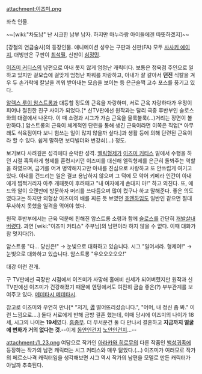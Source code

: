 attachment:이즈미.png

좌측 인물.

~~[wiki:"차도남" 난 시크한 남부 남자. 하지만 마누라랑 아이들에겐 따뜻하겠지]~~

[강철의 연금술사]의 등장인물.
애니메이션 성우는 구판과 신판(FA) 모두 [[사사키 에이지]], 더빙판은 구판이 [[최석필]], 신판이 [[심정민]].

[[이즈미 커티스]]의 남편으로 아내 못지 않게 엄청난 캐릭터다. 보통은 정육점 주인으로 일하고 있지만 겉모습에 걸맞게 엄청난 파워를 자랑하고, 아내가 잘 갈아서 '''던진''' 식칼을 겨우 두 손가락에 칼날을 끼워 받아내는 모습을 보이는 등 은근슬쩍 고수 포스를 풍기고 있다.

[[알렉스 루이 암스트롱]]과 대등할 정도의 근육을 자랑하며, 서로 근육 자랑하다가 우정이 피어나 절친한 친구 사이가 되었다.[* 신TV판에선 원작과는 달리 극중 후반부인 슬로스와의 대결에서 나온다. 이 때 소령과 시그가 가슴 근육을 울룩불룩(…)거리는 장면이 볼 만하다.] 암스트롱의 근육이 체계적인 단련을 통해 생긴 근육이라면 이쪽은 직업[* 아무래도 식육점이다 보니 힘쓰는 일이 많지 않을까 싶다.]과 생활 등에 의해 단련된 근육이라 할 수 있다. 쉽게 말하면 보디빌더와 변강쇠(...) 정도.

보기보다 사려깊은 성격에다 순박한 성격. [[엘릭형제]]가 [[이즈미 커티스]] 밑에서 수행을 하던 시절 혹독하게 형제를 훈련시키던 이즈미를 대신해 엘릭형제를 은근히 돌봐주는 역할을 하였으며, 금기를 어겨 병약해지고만 아내를 진심으로 사랑하고 또 안쓰럽게 여기고 있다. 아내를 건드리는 일은 결코 용납하지 않으며 그 덕에 모 악어 키메라 인간이 아내에게 찝쩍거리자 아주 개패듯이 후려패고 "내 여자에게 손대지 마!" 하고 외친다. 또, 에드와 알이 오랜만에 방문하자 머리를 쓰다듬으며 많이 컸구나 하고 말해준다. 좋은 의도였다고는 하지만 외형상 이즈미의 배를 찌른 듯 보였던 [[호엔하임]]도 일반인 같으면 절대 무사하지 못했을 일격을 먹어야 했다.

원작 후반부에서는 근육 덕분에 친해진 암스트롱 소령과 함께 [[슬로스]]를 간단히 [[개발살]]내버렸다. 과연 [wiki:"이즈미 커티스" 주부님]의 남편이라 하지 않을 수 없다. 이때 대화가 참 멋지다(?).

암스트롱 "다… 당신은!" → 눈빛으로 대화하고 있습니다.
시그 "일어서라. 형제여!" → 눈빛으로 대화하고 있습니다.
암스트롱 "우오오오오오!"

대강 이런 전개.

구 TV판에선 극장판 시점에서 이즈미가 사망해 홀애비 신세가 되어버렸지만 원작과 신 TV판에선 이즈미가 건강해졌기 때문에 엔딩에서도 여전히 금슬 좋은(?) 부부관계를 보여주고 있다. [[메데타시 메데타시]].

참고로 이즈미와 우연히 만나[* "저기, '''[[곰]]''' 떨어뜨리셨습니다.", "어머, 내 정신 좀 봐." 이런 느낌으로….] 둘다 서로에게 반해 금방 결혼 했는데, 이때 당시에 이즈미의 나이가 18세, 시그의 나이는 '''19세'''였다. [[흠좀무]]. 더 무서운건 둘 다 만나서 결혼하고 '''지금까지 얼굴에 변화가 거의 없다는 것'''.--이게 [[동안]]인건지 [[노안]]인건지...--

attachment:/1_23.png
여담으로 작가인 [[아라카와 히로무]]의 다른 작품인 [[백성귀족]]에 등장하는 작가의 남편 캐릭터는 시그 커티스와 매우 닮았다.(...) 이즈미가 여러모로 작가의 페르소나격 캐릭터임을 생각해보면 시그 역시 작가의 남편을 모델로 만든 캐릭터가 아닐까 추측된다.
